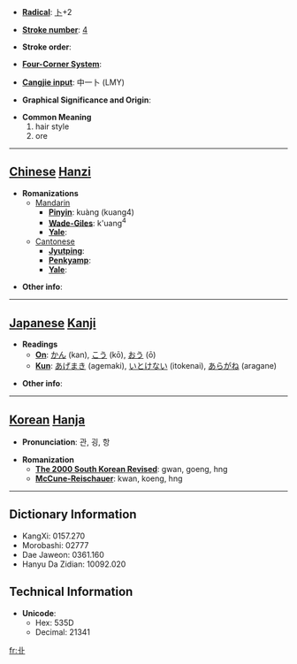 * '''[[Wiktionary:Chinese radical index| Radical]]''': [[Wiktionary:Chinese radical index 卜|卜]]+2

* '''[[Wiktionary:Chinese total strokes index|Stroke number]]''': [[Wiktionary:Chinese total strokes index 4|4]]

* '''Stroke order''': 

* '''[[Wiktionary:Chinese four corner index|Four-Corner System]]''': 

* '''[[Wiktionary:Chinese Cangjie index|Cangjie input]]''': 中一卜 (LMY)

* '''Graphical Significance and Origin''': 

* '''Common Meaning'''
*#hair style
*# ore


----

== [[Chinese]] [[Hanzi]] ==

* '''Romanizations'''
** [[Mandarin]]
*** '''[[Pinyin]]''': kuàng (kuang4)
*** '''[[Wade-Giles]]''': k'uang<sup>4</sup>
*** '''[[Yale]]''': 
**[[Cantonese]]
***'''[[Jyutping]]''':
***'''[[Penkyamp]]''': 
***'''[[Yale]]''': 

* '''Other info''': 

----

== [[Japanese]] [[Kanji]] ==

* '''Readings'''
** '''[[On]]''': [[かん]] (kan), [[こう]] (kō), [[おう]] (ō)
** '''[[Kun]]''': [[あげまき]] (agemaki), [[いとけない]] (itokenai), [[あらがね]] (aragane)

* '''Other info''':  

----

== [[Korean]] [[Hanja]] ==

* '''Pronunciation''': 관, 굉, 항

* '''Romanization'''
** '''[[The 2000 South Korean Revised Romanization|The 2000 South Korean Revised]]''': gwan, goeng, hng
** '''[[McCune-Reischauer]]''': kwan, koeng, hng

----

== Dictionary Information ==

* KangXi: 0157.270
* Morobashi: 02777
* Dae Jaweon: 0361.160
* Hanyu Da Zidian: 10092.020

== Technical Information ==

* '''Unicode''':
** Hex: 535D
** Decimal: 21341

[[fr:卝]]